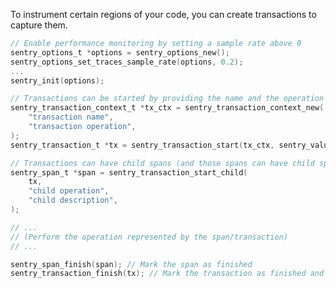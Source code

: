 To instrument certain regions of your code, you can create transactions to capture them.

```c
// Enable performance monitoring by setting a sample rate above 0
sentry_options_t *options = sentry_options_new();
sentry_options_set_traces_sample_rate(options, 0.2);
...
sentry_init(options);

// Transactions can be started by providing the name and the operation
sentry_transaction_context_t *tx_ctx = sentry_transaction_context_new(
    "transaction name",
    "transaction operation",
);
sentry_transaction_t *tx = sentry_transaction_start(tx_ctx, sentry_value_new_null());

// Transactions can have child spans (and those spans can have child spans as well)
sentry_span_t *span = sentry_transaction_start_child(
    tx,
    "child operation",
    "child description",
);

// ...
// (Perform the operation represented by the span/transaction)
// ...

sentry_span_finish(span); // Mark the span as finished
sentry_transaction_finish(tx); // Mark the transaction as finished and send it to Sentry
```
